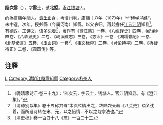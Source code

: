 '''陸次雲'''（{{bd|?||?||}}），字'''雲士'''，號'''北墅'''。[[浙江|浙江]][[钱塘县|钱塘]]人。

约為康熙年間人。[[貢生|貢生]]出身，考授州判。康熙十八年（1679年）举“博学鸿儒”，未中選。次年，授郟縣（今属河南）知縣。以父丧归。再起擔任[[江苏|江苏]][[江阴|江阴]]知县<ref>《晚晴簃诗汇·卷三十九》：“陆次云，字云士，钱塘人。官江阴知县。有《澄江集》。”</ref>，有德政。工诗文，语多沈着<ref>《清诗别裁集》卷十五称其诗“本真性情出之，故陆次云著《八荒史》语多沈着，而所选诗转在宋、元，以之怡情，不以之为宗法也。” </ref>，著作有《澄江集》一卷、《八纮译史》四卷，《纪余》四卷、《八竑荒史》二卷、《峒溪纖志》三卷，《志余》一卷、《湖壖雜記》一卷、《北墅绪言》五卷、《玉山词》一卷<ref>《清史稿》卷一百四十八《志》一百二十三</ref>、《事文标异》二卷、《尚论持平》二卷、《析疑待正》二卷、《圆圆传》等。

==注釋==
{{reflist|2}}
[[Category:清朝郟縣知縣|L]]
[[Category:清朝江陰縣知縣|Category:清朝江陰縣知縣]]
[[Category:杭州人|Category:杭州人]]